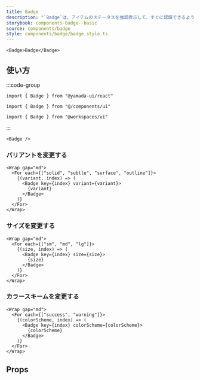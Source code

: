```yaml
---
title: Badge
description: "`Badge`は、アイテムのステータスを強調表示して、すぐに認識できるようにするコンポーネントです。"
storybook: components-badge--basic
source: components/badge
style: components/badge/badge.style.ts
---
```


```tsx preview
<Badge>Badge</Badge>
```

## 使い方

:::code-group

```tsx [package]
import { Badge } from "@yamada-ui/react"
```

```tsx [alias]
import { Badge } from "@/components/ui"
```

```tsx [monorepo]
import { Badge } from "@workspaces/ui"
```

:::

```tsx
<Badge />
```

### バリアントを変更する

```tsx preview
<Wrap gap="md">
  <For each={["solid", "subtle", "surface", "outline"]}>
    {(variant, index) => (
      <Badge key={index} variant={variant}>
        {variant}
      </Badge>
    )}
  </For>
</Wrap>
```

### サイズを変更する

```tsx preview
<Wrap gap="md">
  <For each={["sm", "md", "lg"]}>
    {(size, index) => (
      <Badge key={index} size={size}>
        {size}
      </Badge>
    )}
  </For>
</Wrap>
```

### カラースキームを変更する

```tsx preview
<Wrap gap="md">
  <For each={["success", "warning"]}>
    {(colorScheme, index) => (
      <Badge key={index} colorScheme={colorScheme}>
        {colorScheme}
      </Badge>
    )}
  </For>
</Wrap>
```

## Props

<PropsTable name="badge" />
